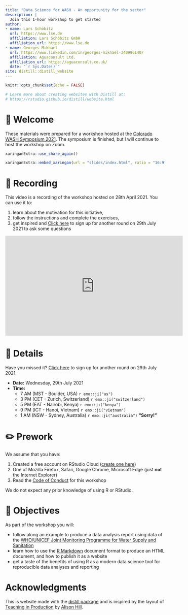 ```yaml
---
title: "Data Science for WASH - An opportunity for the sector"
description: |
  Join this 1-hour workshop to get started 
author:
- name: Lars Schöbitz
  url: https://www.lse.de
  affiliation: Lars Schöbitz GmbH
  affiliation_url: https://www.lse.de
- name: Georges Mikhael
  url: https://www.linkedin.com/in/georges-mikhael-340996140/
  affiliation: Aguaconsult Ltd.
  affiliation_url: https://aguaconsult.co.uk/
  date: "`r Sys.Date()`"
site: distill::distill_website
---
```


<script async defer data-domain="larnsce.github.io/co-wash-symposium-2021" src="https://plausible.io/js/plausible.js"></script>

```r
knitr::opts_chunk$set(echo = FALSE)

# Learn more about creating websites with Distill at:
# https://rstudio.github.io/distill/website.html

```


# 👋 Welcome

These materials were prepared for a workshop hosted at the [Colorado WASH Symposium 2021](https://www.colorado.edu/washsymposium/). The symposium is finished, but I will continue to host the workshop on Zoom.

```r
xaringanExtra::use_share_again()
```

```r
xaringanExtra::embed_xaringan(url = "slides/index.html", ratio = "16:9")
```

# 🎥 Recording

This video is a recording of the workshop hosted on 28th April 2021. You can use it to:

1. learn about the motivation for this initiative, 
2. follow the instructions and complete the exercises, 
3. get inspired and [Click here](https://us02web.zoom.us/meeting/register/tZcucO-qpjItGdRYUuhfU120KpUCnnTejkqm) to sign up for another round on 29th July 2021 to ask some questions

<iframe width="560" height="315" src="https://www.youtube.com/embed/DuNQakdz2Wc" title="YouTube video player" frameborder="0" allow="accelerometer; autoplay; clipboard-write; encrypted-media; gyroscope; picture-in-picture" allowfullscreen></iframe>

# 📆 Details

Have you missed it? [Click here](https://us02web.zoom.us/meeting/register/tZcucO-qpjItGdRYUuhfU120KpUCnnTejkqm) to sign up for another round on 29th July 2021.

- **Date:** Wednesday, 29th July 2021
- **Time:**
    - 7 AM (MST - Boulder, USA) `r emo::ji("us")`
    - 3 PM (CET - Zurich, Switzerland)  `r emo::ji("switzerland")`
    - 5 PM (EAT - Nairobi, Kenya) `r emo::ji("kenya")`
    - 9 PM (ICT - Hanoi, Vietnam) `r emo::ji("vietnam")`
    - 1 AM (NSW - Sydney, Australia) `r emo::ji("australia")` **"Sorry!"**


# ✏️ Prework

We assume that you have:

1. Created a free account on RStudio Cloud ([create one here](https://rstudio.cloud/plans/free))
2. One of Mozilla Firefox, Safari, Google Chrome, Microsoft Edge (just **not** the Internet Explorer)
3. Read the [Code of Conduct](https://larnsce.github.io/co-wash-symposium-2021/code_of_conduct.html) for this workshop

We do not expect any prior knowledge of using R or RStudio.

# 🏁 Objectives

As part of the workshop you will:

- follow along an example to produce a data analysis report using data of the [WHO/UNICEF Joint Monitoring Programme for Water Supply and Sanitation](https://washdata.org/)
- learn how to use the [R Markdown](https://rmarkdown.rstudio.com/) document format to produce an HTML document, and how to publish it as a website
- get a taste of the benefits of using R as a modern data science tool for reproducible data analyses and reporting

# Acknowledgments {.appendix}

This is website made with the [distill package](https://rstudio.github.io/distill/) and is inspired by the layout of [Teaching in Production](https://rstudio-education.github.io/teaching-in-production/) by [Alison Hill](https://alison.rbind.io/).